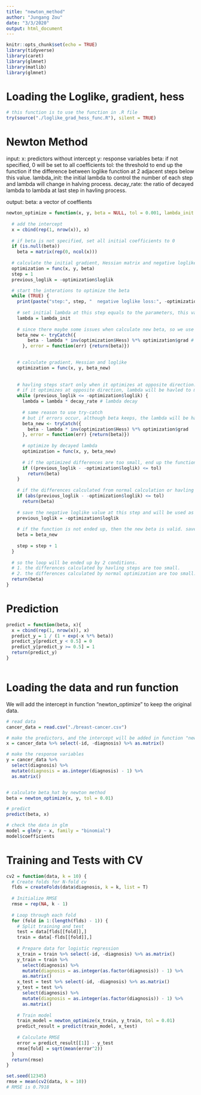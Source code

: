 ```yaml
---
title: "newton_method"
author: "Jungang Zou"
date: "3/3/2020"
output: html_document
---
```


```r
knitr::opts_chunk$set(echo = TRUE)
library(tidyverse)
library(caret)
library(glmnet)
library(matlib)
library(glmnet)
```

# Loading the Loglike, gradient, hess
```r
# this function is to use the function in .R file
try(source("./loglike_grad_hess_func.R"), silent = TRUE)
```



# Newton Method

input:
x: predictors without intercept
y: response variables
beta: if not specified, 0 will be set to all coefficients
tol: the threshold to end up the function if the difference between loglike function at 2 adjacent steps below this value.
lambda_init: the initial lambda to control the number of each step and lambda will change in halving process.
decay_rate: the ratio of decayed lambda to lambda at last step in havling process.

output:
beta: a vector of coeffients

```r
newton_optimize = function(x, y, beta = NULL, tol = 0.001, lambda_init = 1, decay_rate = 0.5){
  
  # add the intercept
  x = cbind(rep(1, nrow(x)), x)
  
  # if beta is not specified, set all initial coefficients to 0
  if (is.null(beta))
    beta = matrix(rep(0, ncol(x)))
  
  # calculate the initial gradient, Hessian matrix and negative loglike funtion
  optimization = func(x, y, beta)
  step = 1
  previous_loglik = -optimization$loglik

  # start the interations to optimize the beta
  while (TRUE) {
    print(paste("step:", step, "  negative loglike loss:", -optimization$loglik))
   
    # set initial lambda at this step equals to the parameters, this variable will change in havling step
    lambda = lambda_init
    
    # since there maybe some issues when calculate new beta, so we use try-catch sentence. If some errors ocurr, the beta will be kept as the beta at last step.
    beta_new <- tryCatch({
        beta - lambda * inv(optimization$Hess) %*% optimization$grad # calculate new beta, if no errors, the result will be given to variable "beta_new" 
      }, error = function(err) {return(beta)})

    
    # calculate gradient, Hessian and loglike   
    optimization = func(x, y, beta_new)
   
    
    # havling steps start only when it optimizes at opposite direction.
    # if it optimizes at opposite direction, lambda will be havled to make the step smaller. 
    while (previous_loglik <= -optimization$loglik) {
      lambda = lambda * decay_rate # lambda decay
      
      # same reason to use try-catch
      # but if errors occur, although beta keeps, the lambda will be havled at next step, makes the result different.
      beta_new <- tryCatch({
        beta - lambda * inv(optimization$Hess) %*% optimization$grad
      }, error = function(err) {return(beta)})
      
      # optimize by decayed lambda
      optimization = func(x, y, beta_new)
      
      # if the optimized differences are too small, end up the function and return beta. 
      if ((previous_loglik - -optimization$loglik) <= tol)
        return(beta)
    }
    
    # if the differences calculated from normal calculation or havling steps are too small, end up the function and return beta. 
    if (abs(previous_loglik - -optimization$loglik) <= tol)
      return(beta)
    
    # save the negative loglike value at this step and will be used as previous loglike value at next step.
    previous_loglik = -optimization$loglik
    
    # if the function is not ended up, then the new beta is valid. save it.
    beta = beta_new 
    
    step = step + 1
  }
  
  # so the loop will be ended up by 2 conditions.
  # 1. the differences calculated by havling steps are too small.
  # 2. the differences calculated by normal optimization are too small.
  return(beta)
}


```

# Prediction

```r
predict = function(beta, x){
  x = cbind(rep(1, nrow(x)), x)
  predict_y = 1 / (1 + exp(-x %*% beta))
  predict_y[predict_y < 0.5] = 0 
  predict_y[predict_y >= 0.5] = 1
  return(predict_y)
}
  

```

# Loading the data and run function

We will add the intercept in function "newton_optimize" to keep the original data.

```r
# read data
cancer_data = read.csv("./breast-cancer.csv")

# make the predictors, and the intercept will be added in function "newton_optimize" instead of here.
x = cancer_data %>% select(-id, -diagnosis) %>% as.matrix()

# make the response variables
y = cancer_data %>% 
  select(diagnosis) %>% 
  mutate(diagnosis = as.integer(diagnosis) - 1) %>% 
  as.matrix()


# calculate beta_hat by newton method 
beta = newton_optimize(x, y, tol = 0.01)

# predict
predict(beta, x)

# check the data in glm
model = glm(y ~ x, family = "binomial")
model$coefficients
```

# Training and Tests with CV

```r
cv2 = function(data, k = 10) {
  # Create folds for N-fold cv
  flds = createFolds(data$diagnosis, k = k, list = T)
  
  # Initialize RMSE
  rmse = rep(NA, k - 1)
  
  # Loop through each fold
  for (fold in 1:(length(flds) - 1)) {
    # Split training and test
    test = data[flds[[fold]],]
    train = data[-flds[[fold]],]
    
    # Prepare data for logistic regression
    x_train = train %>% select(-id, -diagnosis) %>% as.matrix()
    y_train = train %>% 
      select(diagnosis) %>% 
      mutate(diagnosis = as.integer(as.factor(diagnosis)) - 1) %>% 
      as.matrix()
    x_test = test %>% select(-id, -diagnosis) %>% as.matrix()
    y_test = test %>% 
      select(diagnosis) %>% 
      mutate(diagnosis = as.integer(as.factor(diagnosis)) - 1) %>% 
      as.matrix()
    
    # Train model
    train_model = newton_optimize(x_train, y_train, tol = 0.01)
    predict_result = predict(train_model, x_test)
    
    # Calculate RMSE
    error = predict_result[[1]] - y_test
    rmse[fold] = sqrt(mean(error^2))
  }
  return(rmse)
}

set.seed(12345)
rmse = mean(cv2(data, k = 10))
# RMSE is 0.7918
```

